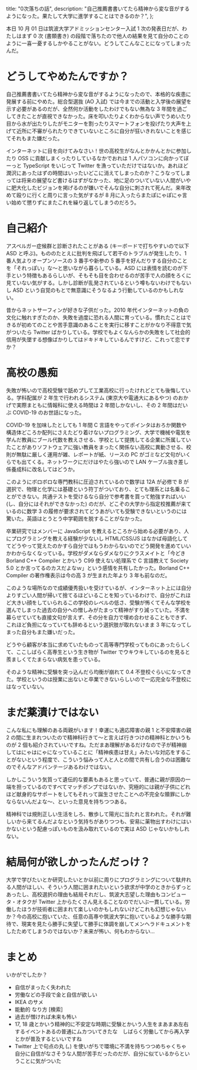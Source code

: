   title: "0次落ちの話",
  description:
    "自己推薦書書いてたら精神から変な音がするようになった。果たして大学に進学することはできるのか？",
};

本日 10 月 01 日は筑波大学アドミッションセンター入試 1 次の発表日だが、わたしはまず 0 次 (書類書き) の段階で落ちたので他人の結果を見て自分のことのように一喜一憂するしかやることがない。どうしてこんなことになってしまったんだ。

# どうしてやめたんですか？

自己推薦書書いてたら精神から変な音がするようになったので、本格的な疾患に発展する前にやめた。総合型選抜 (AO 入試) では今までの活動と入学後の展望を示す必要があるのだが、全然何か活動をしたわけでもない無為な 3 年間を過ごしてきたことが直視できなかった。床を叩いたりよくわからない声でうめいたり目から水が出たりしたがモニターを割ったりスマートフォンを投げたり大声を上げて近所に不審がられたりできていないところに自分が狂いきれないことを感じてそれもまた嫌だった。

インターネットに目を向けてみなさい！世の高校生がなんとかかんとかに参加したり OSS に貢献しまくったりしているなかでおれは 1 人パソコンに向かってぼーっと TypeScript をいじって Twitter を漁っていただけではないか。あれほど潤沢にあったはずの時間はいったいどこに消えてしまったのか？こうなってしまっては将来の展望など書けるはずがなかった、地に足のついていない人間がいやに肥大化したビジョンを掲げるのが嫌いでそんな自分に刺されて死んだ。来年改めて殴りに行くと周りに言った気がするが 8 月に入ったらまたぽにゃぽにゃ言い始めて懲りずにまたこれを繰り返してしまうのだろう。

# 自己紹介

アスペルガー症候群と診断されたことがある (キーボードで打ちやすいので以下 ASD と呼ぶ)。もののたとえに批判を飛ばして若干のトラブルが発生したり、1 番人気よりオープンソースの 3 番手や新参の 5 番手を好んだりする自分のことを「それっぽい」な～と思いながら暮らしている。ASD には表情を読むのが下手という特徴もあるらしいが、そもそも目を合わせるのが苦手で人の顔をろくに見ていない気がする。しかし診断が乱発されているという噂もないわけでもないし ASD という自覚のもとで無意識にそうなるよう行動しているのかもしれない。

昔からネットサーフィンが好きな子供だった。2010 年代インターネットの負の文化に触れすぎたのか、失敗を過度に恐れる人間に育っている。慣れたことはできるが初めてのことや苦手意識のあることを実行に移すことがかなり不得意で気がついたら Twitter ばかりしている。学校でもよくなんらかの失敗をして社会的信用が失墜する想像ばかりしてはドキドキしているんですけど、これって恋ですか？

# 高校の愚痴

失敗が怖いので高校受験で舐めプして工業高校に行ったけれどとても後悔している。学科配属が 2 年生で行われるシステム (東京大や電通大にあるやつ) のおかげで実際まともに情報科に使える時間は 2 年間しかないし、その 2 年間はだいぶ COVID-19 のお世話になった。

COVID-19 を加味したとしても 1 年間 C 言語をやってポインタはおろか関数や構造体どころか配列にさえたどり着けないプログラミング、大学で機械や電気を学んだ教員にブール代数を教えさせる、学校として提携してる企業に所属していたことがありソフトウェアに強い教員をまったく関係ない高校に異動させる、校則が無駄に厳しく運用が雑、レポートが紙、リースの PC がゴミなど文句がいくらでも出てくる。ネットワークにだけはやたら強いので LAN ケーブル抜き差し係養成科に改名してはどうか。

このようにボロボロな専門教科に圧迫されているので数学は 12A が必修で B が選択で、物理と化学には基礎という符丁がついており、とても理系とは名乗ることができない。共通テストを受けるなら自分で参考書を買って勉強すればいい (し、自分にはそれができなかった) のだが、どこぞの大学から指定校推薦が来ているのに数学 3 の履修が要求されてどうあがいても受験できないというのには驚いた。英語はとうとう中学範囲を脱することがなかった。

卒業研究ではメンバーに JavaScript を教えるところから始める必要があり、人にプログラミングを教える経験が少ないし HTML/CSS/JS はなかば母語化しててどうやって覚えたのかすら自分ではもうわからないのでどう開発を進めていいかわからなくなっている。学校がダメならダメなりにクラスメイトと「今どき Borland C++ Compiler とかいう C99 使えない処理系で C 言語教えて Society 5.0 とか言ってるのカスだよなｗ」という感情を共有したかった。Borland C++ Compiler の著作権表示は今の高 3 が生まれた年より 3 年も前なのだ。

このような場所なので成績優秀扱いを受けているが、インターネット上には自分よりすごい人間が掃いて捨てるほどいることを知っているわけで、自分がこれほど大きい顔をしていられるこの学校のレベルの低さ、受験が怖くてそんな学校を選んでしまった過去の自分への憎しみがたまって精神がすり減っていた。不満を募らせていても直接文句が言えず、その分を自力で埋め合わせることもできず、これほど負担になっていても辞めるという選択肢が取れないまま 3 年になってしまった自分もまた嫌いだった。

どうやら顧客が本当に求めていたものって高等専門学校ってものにあったらしくて、ここしばらく高専生という生き物が Twitter でウキウキしているのを見ると羨ましくてたまらない病気を患っている。

そのような精神に受験を突っ込んだら均衡が崩れて 0.4 不登校ぐらいになってきた。学校というのは授業に出ないと卒業できないらしいので一応完全な不登校にはなっていない。

# まだ薬漬けではない

こんな私にも理解のある両親がいます！幸運にも適応障害の親 1 と不安障害の親 2 の間に生まれついたので精神科行きて～と言えば行きつけの精神科とかいうものが 2 個も紹介されていいですね。ただまあ理解があるだけなので子が精神崩してはにゃはにゃになっていることに「精神疾患は甘え」みたいな対応をすることがないという程度で、こういう悩みって人と人との間で共有し合うのは困難なのでそんなアドバンテージあるわけではない。

しかしこういう気質って遺伝的な要素もあると思っていて、普通に親が原因の一端を担っているのですべてマッチポンプではないか、究極的には親が子供にどれほど献身的なサポートをしてもそれって誕生させたことへの不完全な贖罪にしかならないんだよな～、といった意見を持ちつつある。

精神科では規則正しい生活をしろ、散歩して陽光に当たれと言われた。それが難しいから来てるんだよなという気持ちがありつつも、安易に薬物出すわけにはいかないという配慮っぽいものを汲み取れているので実は ASD じゃないかもしれない。

# 結局何が欲しかったんだっけ？

大学で学びたいとか研究したいとか以前に周りにプログラミングについて駄弁れる人間がほしい、そういう人間に囲まれたいという欲求が中学のときからずっとあったし、高校選択の理由も結局それだし、筑波大志望した理由もコンピュータ・オタクが Twitter 上からたくさん見えることなのでだいぶ一貫している。労働したほうが技術者に囲まれて楽しいのかもしれないけどこれも幻想じゃないか？今の高校に抱いていた、任意の高専や筑波大学に抱いているような勝手な期待で、現実を見たら勝手に失望して勝手に体調を崩してメンヘラドキュメントをしたためてしまうのではないか？未来が怖い、何もわからない…

# まとめ

いかがでしたか？

- 自信がまったく失われた
- 労働などの手段で金と自信が欲しい
- IKEA のサメ
- 能動的 なり方 [検索]
- 過去が憎ければ未来も怖い
- 17, 18 歳とかいう精神的に不安定な時期に受験とかいう人生をまあまあ左右するイベントあるの普通にムカついてきたな　しばらく労働してから再入学とかが普及するといいですね
- Twitter 上で句点の丸 (。) を使いがちで環境に不満を持ちつつめちゃくちゃ自分に自信がなさそうな人間が苦手だったのだが、自分に似ているからということに気がついた
